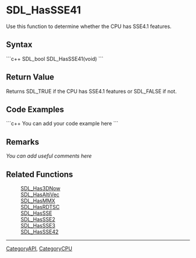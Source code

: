 <!-- pragma section-numbers off -->
<!-- pragma camelcase off -->

= SDL_HasSSE41 =
Use this function to determine whether the CPU has SSE4.1 features.


== Syntax ==
```c++
SDL_bool SDL_HasSSE41(void)
```

== Return Value ==
Returns SDL_TRUE if the CPU has SSE4.1 features or SDL_FALSE if not.

== Code Examples ==
```c++
You can add your code example here
```

== Remarks ==
''You can add useful comments here''

== Related Functions ==
:[[SDL_Has3DNow]]
:[[SDL_HasAltiVec]]
:[[SDL_HasMMX]]
:[[SDL_HasRDTSC]]
:[[SDL_HasSSE]]
:[[SDL_HasSSE2]]
:[[SDL_HasSSE3]]
:[[SDL_HasSSE42]]

----
[[CategoryAPI]], [[CategoryCPU]]
